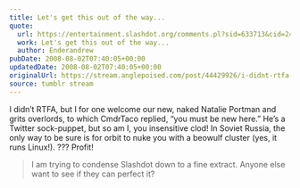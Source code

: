 ```yaml
---
title: Let's get this out of the way...
quote:
  url: https://entertainment.slashdot.org/comments.pl?sid=633713&cid=24443811
  work: Let's get this out of the way...
  author: Enderandrew
pubDate: 2008-08-02T07:40:05+00:00
updatedDate: 2008-08-02T07:40:05+00:00
originalUrl: https://stream.anglepoised.com/post/44429926/i-didnt-rtfa-but-i-for-one-welcome-our-new
source: tumblr stream
---
```


I didn&rsquo;t RTFA, but I for one welcome our new, naked Natalie Portman and grits overlords, to which CmdrTaco replied, &ldquo;you must be new here.&rdquo; He&rsquo;s a Twitter sock-puppet, but so am I, you insensitive clod! In Soviet Russia, the only way to be sure is for orbit to nuke you with a beowulf cluster (yes, it runs Linux!). ??? Profit!

> I am trying to condense Slashdot down to a fine extract. Anyone else want to see if they can perfect it?
